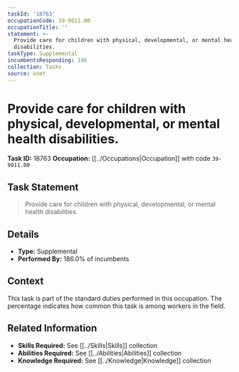 ```yaml
---
taskId: '18763'
occupationCode: 39-9011.00
occupationTitle: ''
statement: >-
  Provide care for children with physical, developmental, or mental health
  disabilities.
taskType: Supplemental
incumbentsResponding: 186
collection: Tasks
source: onet
---
```

# Provide care for children with physical, developmental, or mental health disabilities.

**Task ID:** 18763
**Occupation:** [[../Occupations|Occupation]] with code `39-9011.00`

## Task Statement

> Provide care for children with physical, developmental, or mental health disabilities.

## Details

- **Type:** Supplemental
- **Performed By:** 186.0% of incumbents

## Context

This task is part of the standard duties performed in this occupation. The percentage indicates how common this task is among workers in the field.

## Related Information

- **Skills Required:** See [[../Skills|Skills]] collection
- **Abilities Required:** See [[../Abilities|Abilities]] collection
- **Knowledge Required:** See [[../Knowledge|Knowledge]] collection
